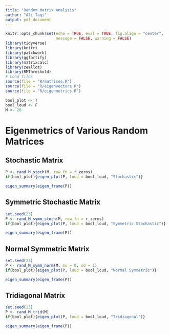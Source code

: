 ```yaml
---
title: "Random Matrix Analysis"
author: "Ali Taqi"
output: pdf_document
---
```


```r
knitr::opts_chunk$set(echo = TRUE, eval = TRUE, fig.align = "center", 
                      message = FALSE, warning = FALSE)
library(tidyverse)
library(knitr)
library(patchwork)
library(ggfortify)
library(matrixcalc)
library(zeallot)
library(RMThreshold)
# Load files
source(file = "R/matrices.R")
source(file = "R/eigenvectors.R")
source(file = "R/eigenmetrics.R")
```

```r
bool_plot <- T
bool_loud <- F
M <- 20
```

# Eigenmetrics of Various Random Matrices

## Stochastic Matrix

```r
P <- rand_M_stoch(M, row_fn = r_zeros)
if(bool_plot){eigen_plot(P, loud = bool_loud, "Stochastic")}
```

```r
eigen_summary(eigen_frame(P))
```

\newpage

## Symmetric Stochastic Matrix

```r
set.seed(23)
P <- rand_M_symm_stoch(M, row_fn = r_zeros)
if(bool_plot){eigen_plot(P, loud = bool_loud, "Symmetric Stochastic")}
```

```r
eigen_summary(eigen_frame(P))
```

\newpage

## Normal Symmetric Matrix

```r
set.seed(23)
P <- rand_M_symm_norm(M, mu = 0, sd = 1)
if(bool_plot){eigen_plot(P, loud = bool_loud, "Normal Symmetric")}
```

```r
eigen_summary(eigen_frame(P))
```

\newpage

## Tridiagonal Matrix
```r
set.seed(23)
P <- rand_M_trid(M)
if(bool_plot){eigen_plot(P, loud = bool_loud, "Tridiagonal")}
```

```r
eigen_summary(eigen_frame(P))
```


